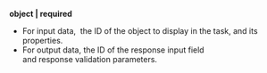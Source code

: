 **object \| required**

- For input data,  the ID of the object to display in the task, and its properties.
- For output data, the ID of the response input field and response validation parameters.